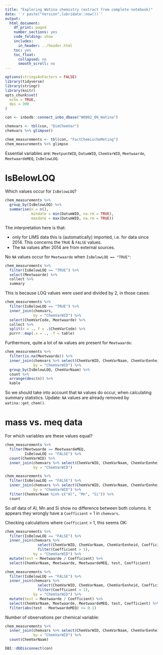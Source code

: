 ```yaml
---
title: "Exploring Watina chemistry (extract from complete notebook)"
date: '`r paste("Version",lubridate::now())`'
output:
  html_document:
    df_print: paged
    number_sections: yes
    code_folding: show
    includes:
      in_header: ../header.html
    toc: yes
    toc_float:
      collapsed: no
      smooth_scroll: no
---
```


```r
options(stringsAsFactors = FALSE)
library(tidyverse)
library(stringr)
library(knitr)
opts_chunk$set(
  echo = TRUE,
  dpi = 300
)
```


```r
con <- inbodb::connect_inbo_dbase("W0002_00_Watina")
```

```r
chemvars <- tbl(con, "DimChemVar")
chemvars %>% glimpse()
```

```r
chem_measurements <- tbl(con, "FactChemischeMeting")
chem_measurements %>% glimpse
```

Essential variables are: `MeetpuntWID`, `DatumWID`, `ChemVarWID`, `Meetwaarde`, `MeetwaardeMEQ`, `IsBelowLOQ`.

# IsBelowLOQ

Which values occur for `IsBelowLOQ`?

```r
chem_measurements %>% 
  group_by(IsBelowLOQ) %>% 
  summarise(n = n(),
            mindate = min(DatumWID, na.rm = TRUE),
            maxdate = max(DatumWID, na.rm = TRUE))
```

The interpretation here is that:

- only for LIMS data this is (automatically) imported, i.e. for data since 2014.
This concerns the `TRUE` & `FALSE` values.
- The `NA` values after 2014 are from external sources.

No `NA` values occur for `Meetwaarde` when `IsBelowLOQ == "TRUE"`:

```r
chem_measurements %>% 
  filter(IsBelowLOQ == "TRUE") %>% 
  select(Meetwaarde) %>% 
  collect %>% 
  summary
```

This is because LOQ values were used and divided by 2, in those cases:

```r
chem_measurements %>% 
  filter(IsBelowLOQ == "TRUE") %>% 
  inner_join(chemvars,
             by = "ChemVarWID") %>% 
  select(ChemVarCode, Meetwaarde) %>% 
  collect %>% 
  split(x = ., f = .$ChemVarCode) %>% 
  purrr::map(.x = ., .f = table)
```

Furthermore, quite a lot of `NA` values are present for `Meetwaarde`:

```r
chem_measurements %>% 
  filter(is.na(Meetwaarde)) %>% 
  inner_join(chemvars %>% select(ChemVarWID, ChemVarNaam, ChemVarEenheid),
             by = "ChemVarWID") %>% 
  group_by(IsBelowLOQ, ChemVarNaam) %>% 
  count %>% 
  arrange(desc(n)) %>% 
  kable
```

So we should take into account that `NA` values do occur, when calculating summary statistics.
Update: `NA` values are already removed by `watina::get_chem()`.

# mass vs. meq data

For which variables are these values equal?

```r
chem_measurements %>% 
  filter(Meetwaarde == MeetwaardeMEQ,
         IsBelowLOQ == "FALSE") %>% 
  count(ChemVarWID) %>% 
  inner_join(chemvars %>% select(ChemVarWID, ChemVarNaam, ChemVarEenheid),
             by = "ChemVarWID")
```

```r
chem_measurements %>% 
  filter(IsBelowLOQ == "FALSE") %>% 
  inner_join(chemvars %>% select(ChemVarWID, ChemVarNaam, ChemVarEenheid),
             by = "ChemVarWID") %>% 
  filter(ChemVarNaam %in% c("Al", "Mn", "Si")) %>% 
  count
```

So _all_ data of Al, Mn and Si show no difference between both columns.
It appears they wrongly have a `Coefficient` = 1 in `chemvars`.

Checking calculations where `Coefficient` > 1, this seems OK:

```r
chem_measurements %>% 
  filter(IsBelowLOQ == "FALSE") %>% 
  inner_join(chemvars %>% 
               select(ChemVarWID, ChemVarNaam, ChemVarEenheid, Coefficient) %>% 
               filter(Coefficient > 1),
             by = "ChemVarWID") %>% 
  mutate(test = Meetwaarde / Coefficient) %>% 
  select(ChemVarNaam, Meetwaarde, MeetwaardeMEQ, test, Coefficient)
```

```r
chem_measurements %>% 
  filter(IsBelowLOQ == "FALSE") %>% 
  inner_join(chemvars %>% 
               select(ChemVarWID, ChemVarNaam, ChemVarEenheid, Coefficient) %>% 
               filter(Coefficient > 1),
             by = "ChemVarWID") %>% 
  mutate(test = Meetwaarde / Coefficient) %>% 
  select(ChemVarNaam, Meetwaarde, MeetwaardeMEQ, test, Coefficient) %>% 
  filter(abs(test - MeetwaardeMEQ) >= 0.1)
```

Number of observations per chemical variable:

```r
chem_measurements %>% 
  inner_join(chemvars %>% select(ChemVarWID, ChemVarNaam, ChemVarEenheid),
             by = "ChemVarWID") %>% 
  count(ChemVarNaam)
```


```r
DBI::dbDisconnect(con)
```




